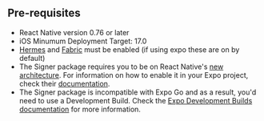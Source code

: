 ## Pre-requisites

- React Native version 0.76 or later
- iOS Minumum Deployment Target: 17.0
- [Hermes](https://reactnative.dev/docs/hermes) and [Fabric](https://reactnative.dev/architecture/fabric-renderer) must be enabled (if using expo these are on by default)
- The Signer package requires you to be on React Native's [new architecture](https://reactnative.dev/architecture/landing-page#should-i-use-the-new-architecture-today). For information on how to enable it in your Expo project, check their [documentation](https://docs.expo.dev/guides/new-architecture/).
- The Signer package is incompatible with Expo Go and as a result, you'd
  need to use a Development Build. Check the [Expo Development Builds documentation](https://docs.expo.dev/guides/local-app-development/)
  for more information.
